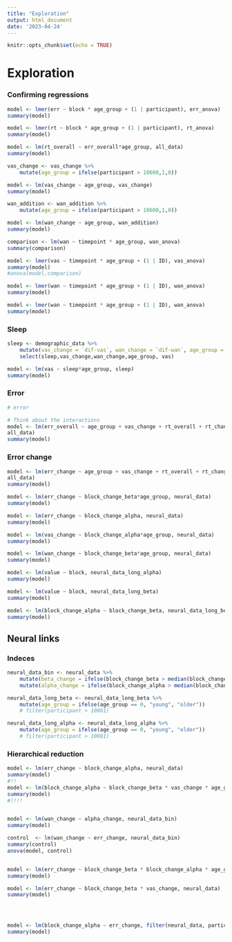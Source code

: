 ```yaml
---
title: "Exploration"
output: html_document
date: '2023-04-24'
---
```


```r
knitr::opts_chunk$set(echo = TRUE)
```

# Exploration

### Confirming regressions

```r
model <- lmer(err ~ block * age_group + (1 | participant), err_anova)
summary(model)

model <- lmer(rt ~ block * age_group + (1 | participant), rt_anova)
summary(model)

model <- lm(rt_overall ~ err_overall*age_group, all_data)
summary(model)

vas_change <- vas_change %>%
    mutate(age_group = ifelse(participant > 10600,1,0))

model <- lm(vas_change ~ age_group, vas_change)
summary(model)

wan_addition <- wan_addition %>%
    mutate(age_group = ifelse(participant > 10600,1,0))

model <- lm(wan_change ~ age_group, wan_addition)
summary(model)

comparison <- lm(wan ~ timepoint * age_group, wan_anova)
summary(comparison)

model <- lmer(vas ~ timepoint * age_group + (1 | ID), vas_anova)
summary(model)
#anova(model,comparison)

model <- lmer(wan ~ timepoint * age_group + (1 | ID), wan_anova)
summary(model)

model <- lmer(wan ~ timepoint * age_group + (1 | ID), wan_anova)
summary(model)
```



### Sleep

```r
sleep <- demographic_data %>%
    mutate(vas_change = `dif-vas`, wan_change = `dif-wan`, age_group = ifelse(ID > 10600, 1, 0), vas = `pre-vas`) %>%
    select(sleep,vas_change,wan_change,age_group, vas)

model <- lm(vas ~ sleep*age_group, sleep)
summary(model)
```


### Error
```r
# error

# Think about the interactions
model <- lm(err_overall ~ age_group + vas_change + rt_overall + rt_change + err_change,
all_data)
summary(model)
```

### Error change
```r

model <- lm(err_change ~ age_group + vas_change + rt_overall + rt_change + err_overall,
all_data)
summary(model)

model <- lm(err_change ~ block_change_beta*age_group, neural_data)
summary(model)

model <- lm(err_change ~ block_change_alpha, neural_data)
summary(model)

model <- lm(vas_change ~ block_change_alpha*age_group, neural_data)
summary(model)

model <- lm(wan_change ~ block_change_beta*age_group, neural_data)
summary(model)

model <- lm(value ~ block, neural_data_long_alpha)
summary(model)

model <- lm(value ~ block, neural_data_long_beta)
summary(model)

model <- lm(block_change_alpha ~ block_change_beta, neural_data_long_beta)
summary(model)

```

## Neural links

### Indeces

```r

neural_data_bin <- neural_data %>%
    mutate(beta_change = ifelse(block_change_beta > median(block_change_beta), 1, 0)) %>%
    mutate(alpha_change = ifelse(block_change_alpha > median(block_change_alpha), 1, 0))

neural_data_long_beta <- neural_data_long_beta %>%
    mutate(age_group = ifelse(age_group == 0, "young", "older"))
    # filter(participant > 10001)

neural_data_long_alpha <- neural_data_long_alpha %>%
    mutate(age_group = ifelse(age_group == 0, "young", "older"))
    # filter(participant > 10001)
```

### Hierarchical reduction

```r
model <- lm(err_change ~ block_change_alpha, neural_data)
summary(model)
#!!
model <- lm(block_change_alpha ~ block_change_beta * vas_change * age_group, neural_data)
summary(model)
#!!!!


model <- lm(wan_change ~ alpha_change, neural_data_bin)
summary(model)

control  <- lm(wan_change ~ err_change, neural_data_bin)
summary(control)
anova(model, control)


model <- lm(err_change ~ block_change_beta * block_change_alpha * age_group, neural_data)
summary(model)

model <- lm(err_change ~ block_change_beta * vas_change, neural_data)
summary(model)




model <- lm(block_change_alpha ~ err_change, filter(neural_data, participant != 10007))
summary(model)
```
